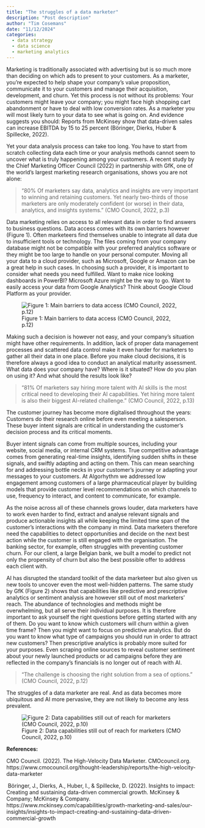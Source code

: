 ```yaml
---
title: "The struggles of a data marketer"
description: "Post description"
author: "Tim Cosemans"
date: "11/12/2024"
categories:
  - data strategy
  - data science
  - marketing analytics
---
```


Marketing is traditionally associated with advertising but is so much more than deciding on which ads to present to your customers. As a marketer, you’re expected to help shape your company’s value proposition, communicate it to your customers and manage their acquisition, development, and churn. Yet this process is not without its problems: Your customers might leave your company; you might face high shopping cart abandonment or have to deal with low conversion rates. As a marketer you will most likely turn to your data to see what is going on. And evidence suggests you should: Reports from McKinsey show that data-driven sales can increase EBITDA by 15 to 25 percent (Böringer, Dierks, Huber & Spillecke, 2022).

Yet your data analysis process can take too long. You have to start from scratch collecting data each time or your analysis methods cannot seem to uncover what is truly happening among your customers. A recent study by the Chief Marketing Officer Council (2022) in partnership with GfK, one of the world’s largest marketing research organisations, shows you are not alone:

> “80% Of marketers say data, analytics and insights are very important to winning and retaining customers. Yet nearly two-thirds of those marketers are only moderately confident (or worse) in their data, analytics, and insights systems.” (CMO Council, 2022, p.3)

Data marketing relies on access to all relevant data in order to find answers to business questions. Data access comes with its own barriers however (Figure 1). Often marketeers find themselves unable to integrate all data due to insufficient tools or technology. The files coming from your company database might not be compatible with your preferred analytics software or they might be too large to handle on your personal computer. Moving all your data to a cloud provider, such as Microsoft, Google or Amazon can be a great help in such cases. In choosing such a provider, it is important to consider what needs you need fulfilled. Want to make nice looking dashboards in PowerBI? Microsoft Azure might be the way to go. Want to easily access your data from Google Analytics? Think about Google Cloud Platform as your provider.

![Figure 1: Main barriers to data access (CMO Council, 2022, p.12)](../images/data_barriers.png)

Making such a decision is however not easy, and your company’s situation might have other requirements. In addition, lack of proper data management processes and scattered data control make it even harder for marketers to gather all their data in one place. Before you make cloud decisions, it is therefore always a good idea to conduct an analytical maturity assessment. What data does your company have? Where is it situated? How do you plan on using it? And what should the results look like?

> “81% Of marketers say hiring more talent with AI skills is the most critical need to developing their AI capabilities. Yet hiring more talent is also their biggest AI-related challenge.” (CMO Council, 2022, p.13)

The customer journey has become more digitalised throughout the years: Customers do their research online before even meeting a salesperson. These buyer intent signals are critical in understanding the customer’s decision process and its critical moments.

Buyer intent signals can come from multiple sources, including your website, social media, or internal CRM systems. True competitive advantage comes from generating real-time insights, identifying sudden shifts in these signals, and swiftly adapting and acting on them. This can mean searching for and addressing bottle necks in your customer’s journey or adapting your messages to your customers. At Algorhythm we addressed low engagement among customers of a large pharmaceutical player by building models that provide customer level recommendations on which channels to use, frequency to interact, and content to communicate, for example.

As the noise across all of these channels grows louder, data marketers have to work even harder to find, extract and analyse relevant signals and produce actionable insights all while keeping the limited time span of the customer’s interactions with the company in mind. Data marketers therefore need the capabilities to detect opportunities and decide on the next best action while the customer is still engaged with the organisation. The banking sector, for example, often struggles with preventing customer churn. For our client, a large Belgian bank, we built a model to predict not only the propensity of churn but also the best possible offer to address each client with.

AI has disrupted the standard toolkit of the data marketeer but also given us new tools to uncover even the most well-hidden patterns. The same study by GfK (Figure 2) shows that capabilities like predictive and prescriptive analytics or sentiment analysis are however still out of most marketers’ reach. The abundance of technologies and methods might be overwhelming, but all serve their individual purposes. It is therefore important to ask yourself the right questions before getting started with any of them. Do you want to know which customers will churn within a given time frame? Then you might want to focus on predictive analytics. But do you want to know what type of campaigns you should run in order to attract new customers? Then prescriptive analytics is probably more suited for your purposes. Even scraping online sources to reveal customer sentiment about your newly launched products or ad campaigns before they are reflected in the company’s financials is no longer out of reach with AI.

>  “The challenge is choosing the right solution from a sea of options." (CMO Council, 2022, p.12)

The struggles of a data marketer are real. And as data becomes more ubiquitous and AI more pervasive, they are not likely to become any less prevalent.

![Figure 2: Data capabilities still out of reach for marketers (CMO Council, 2022, p.10)](../images/data_challenges.png)


**References:**

CMO Council. (2022). The High-Velocity Data Marketer. CMOcouncil.org. https://www.cmocouncil.org/thought-leadership/reports/the-high-velocity-data-marketer

‌ Böringer, J., Dierks, A., Huber, I., & Spillecke, D. (2022). Insights to impact: Creating and sustaining data-driven commercial growth. McKinsey & Company; McKinsey & Company. https://www.mckinsey.com/capabilities/growth-marketing-and-sales/our-insights/insights-to-impact-creating-and-sustaining-data-driven-commercial-growth